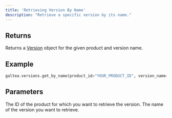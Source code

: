 ```yaml
---
title: 'Retrieving Version By Name'
description: "Retrieve a specific version by its name."
---
```


## Returns
Returns a [Version](/concepts/product/version) object for the given product and version name.

## Example
```python
galtea.versions.get_by_name(product_id="YOUR_PRODUCT_ID", version_name="YOUR_VERSION_NAME")
```

## Parameters
<ResponseField name="product_id" type="string" required>
  The ID of the product for which you want to retrieve the version.
</ResponseField>
<ResponseField name="version_name" type="string" required>
  The name of the version you want to retrieve.
</ResponseField>
